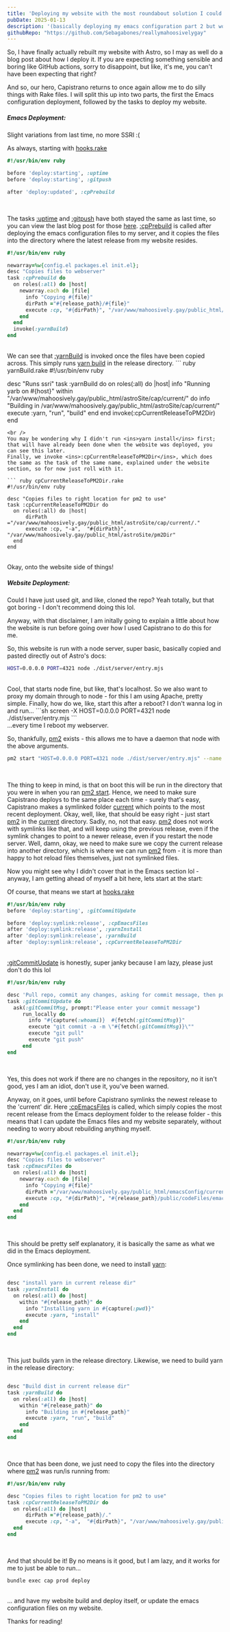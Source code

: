 ```yaml
---
title: 'Deploying my website with the most roundabout solution I could think of'
pubDate: 2025-01-13
description: '(basically deploying my emacs configuration part 2 but worse)'
githubRepo: "https://github.com/Sebagabones/reallymahoosivelygay"
---
```


So, I have finally actually rebuilt my website with Astro, so I may as well do a blog post about how I deploy it.
If you are expecting something sensible and boring like GitHub actions, sorry to disappoint, but like, it's me, you can't have been expecting that right?

And so, our hero, Capistrano returns to once again allow me to do silly things with Rake files. I will split this up into two parts, the first the Emacs configuration deployment, followed by the tasks to deploy my website.

##### Emacs Deployment:
Slight variations from last time, no more SSRI :(

As always, starting with <ins>hooks.rake</ins>

```ruby hooks.rake
#!/usr/bin/env ruby

before 'deploy:starting', :uptime
before 'deploy:starting', :gitpush

after 'deploy:updated', :cpPrebuild
```
<br/>

The tasks <ins>:uptime</ins> and <ins>:gitpush</ins> have both stayed the same as last time, so you can view the last blog post for those [here](/blog/posts/emacsconfonmywebsite/).
<ins>:cpPrebuild</ins> is called after deploying the emacs configuration files to my server, and it copies the files into the directory where the latest release from my website resides. 
```ruby cpPrebuild.rake
#!/usr/bin/env ruby

newarray=%w{config.el packages.el init.el};
desc "Copies files to webserver"
task :cpPrebuild do
  on roles(:all) do |host|
    newarray.each do |file|
      info "Copying #{file}"
      dirPath ="#{release_path}/#{file}"
      execute :cp, "#{dirPath}", "/var/www/mahoosively.gay/public_html/astroSite/cap/current/public/codeFiles/emacsConfFiles"
    end
  end
  invoke(:yarnBuild)
end
```
<br />
We can see that <ins>:yarnBuild</ins> is invoked once the files have been copied across. This simply runs <ins>yarn build</ins> in the release directory.
``` ruby yarnBuild.rake
#!/usr/bin/env ruby

desc "Runs ssri"
task :yarnBuild do
  on roles(:all) do |host|
    info "Running yarb on #{host}"
    within "/var/www/mahoosively.gay/public_html/astroSite/cap/current/" do
      info "Building in /var/www/mahoosively.gay/public_html/astroSite/cap/current/"
      execute :yarn, "run", "build"
    end
  end
  invoke(:cpCurrentReleaseToPM2Dir)
end
```
<br />
You may be wondering why I didn't run <ins>yarn install</ins> first; that will have already been done when the website was deployed, you can see this later.
Finally, we invoke <ins>:cpCurrentReleaseToPM2Dir</ins>, which does the same as the task of the same name, explained under the website section, so for now just roll with it.

``` ruby cpCurrentReleaseToPM2Dir.rake
#!/usr/bin/env ruby

desc "Copies files to right location for pm2 to use"
task :cpCurrentReleaseToPM2Dir do
  on roles(:all) do |host|
      dirPath ="/var/www/mahoosively.gay/public_html/astroSite/cap/current/."
      execute :cp, "-a",  "#{dirPath}", "/var/www/mahoosively.gay/public_html/astroSite/pm2Dir"
  end
end
```
<br />
Okay, onto the website side of things!

##### Website Deployment:
Could I have just used git, and like, cloned the repo? Yeah totally, but that got boring - I don't recommend doing this lol.

Anyway, with that disclaimer, I am initally going to explain a little about how the website is run before going over how I used Capistrano to do this for me.

So, this website is run with a node server, super basic, basically copied and pasted directly out of Astro's docs:
```sh
HOST=0.0.0.0 PORT=4321 node ./dist/server/entry.mjs
```
<br />
Cool, that starts node fine, but like, that's localhost. 
So we also want to proxy my domain through to node - for this I am using Apache, pretty simple. 
Finally, how do we, like, start this after a reboot? I don't wanna log in and run...
```sh
screen -X HOST=0.0.0.0 PORT=4321 node ./dist/server/entry.mjs
```
<br />
...every time I reboot my webserver.

So, thankfully, <ins>pm2</ins> exists - this allows me to have a daemon that node with the above arguments.

```sh
pm2 start "HOST=0.0.0.0 PORT=4321 node ./dist/server/entry.mjs" --name mainwebsite && pm2 save && pm2 startup
```
<br />

The thing to keep in mind, is that on boot this will be run in the directory that you were in when you ran <ins>pm2 start</ins>.
Hence, we need to make sure Capistrano deploys to the same place each time - surely that's easy, Capistrano makes a symlinked folder <ins>current</ins> which points to the most recent deployment.
Okay, well, like, that should be easy right - just start <ins>pm2</ins> in the <ins>current</ins> directory. 
Sadly, no, not that easy. <ins>pm2</ins> does not work with symlinks like that, and will keep using the previous release, even if the symlink changes to point to a newer release, even if you restart the node server.
Well, damn, okay, we need to make sure we copy the current release into another directory, which is where we can run <ins>pm2</ins> from - it is more than happy to hot reload files themselves, just not symlinked files.

Now you might see why I didn't cover that in the Emacs section lol - anyway, I am getting ahead of myself a bit here, lets start at the start:

Of course, that means we start at <ins>hooks.rake</ins>
```ruby hooks.rake
#!/usr/bin/env ruby
before 'deploy:starting', :gitCommitUpdate

before 'deploy:symlink:release', :cpEmacsFiles
after 'deploy:symlink:release', :yarnInstall
after 'deploy:symlink:release', :yarnBuild
after 'deploy:symlink:release', :cpCurrentReleaseToPM2Dir
```
<br />
<ins>:gitCommitUpdate</ins> is honestly, super janky because I am lazy, please just don't do this lol

``` ruby gitCommitUpdate.rake
#!/usr/bin/env ruby

desc 'Pull repo, commit any changes, asking for commit message, then push'
task :gitCommitUpdate do
  ask(:gitCommitMsg, prompt:"Please enter your commit message")
     run_locally do
       info "#{capture(:whoami)}  #{fetch(:gitCommitMsg)}"
       execute "git commit -a -m \"#{fetch(:gitCommitMsg)}\""
       execute "git pull"
       execute "git push"
     end
end
```
<br />

Yes, this does not work if there are no changes in the repository, no it isn't good, yes I am an idiot, don't use it, you've been warned.

Anyway, on it goes, until before Capistrano symlinks the newest release to the 'current' dir. Here <ins>:cpEmacsFiles</ins> is called, which simply copies the most recent release from the Emacs deployment folder to the release folder - this means that I can update the Emacs files and my website separately, without needing to worry about rebuilding anything myself. 
``` ruby cpEmacsFiles.rake
#!/usr/bin/env ruby

newarray=%w{config.el packages.el init.el};
desc "Copies files to webserver"
task :cpEmacsFiles do
  on roles(:all) do |host|
    newarray.each do |file|
      info "Copying #{file}"
      dirPath ="/var/www/mahoosively.gay/public_html/emacsConfig/current/#{file}"
      execute :cp, "#{dirPath}", "#{release_path}/public/codeFiles/emacsConfFiles"
    end
  end
end
```
<br />

This should be pretty self explanatory, it is basically the same as what we did in the Emacs deployment.

Once symlinking has been done, we need to install <ins>yarn</ins>:

```ruby yarnInstall.rake

desc "install yarn in current release dir"
task :yarnInstall do
  on roles(:all) do |host|
    within "#{release_path}" do
      info "Installing yarn in #{capture(:pwd)}"
      execute :yarn, "install"
    end
  end
end
```
<br />

This just builds yarn in the release directory. Likewise, we need to build yarn in the release directory:

```ruby yarnBuild

desc "Build dist in current release dir"
task :yarnBuild do
  on roles(:all) do |host|
    within "#{release_path}" do
      info "Building in #{release_path}"
      execute :yarn, "run", "build"
    end
  end
end
```
<br />

Once that has been done, we just need to copy the files into the directory where <ins>pm2</ins> was run/is running from:

```ruby cpCurrentReleaseToPM2Dir
#!/usr/bin/env ruby

desc "Copies files to right location for pm2 to use"
task :cpCurrentReleaseToPM2Dir do
  on roles(:all) do |host|
      dirPath ="#{release_path}/."
      execute :cp, "-a",  "#{dirPath}", "/var/www/mahoosively.gay/public_html/astroSite/pm2Dir"
  end
end
```
<br />

And that should be it! By no means is it good, but I am lazy, and it works for me to just be able to run...
```shell
bundle exec cap prod deploy
```
<br />
... and have my website build and deploy itself, or update the emacs configuration files on my website.

Thanks for reading!